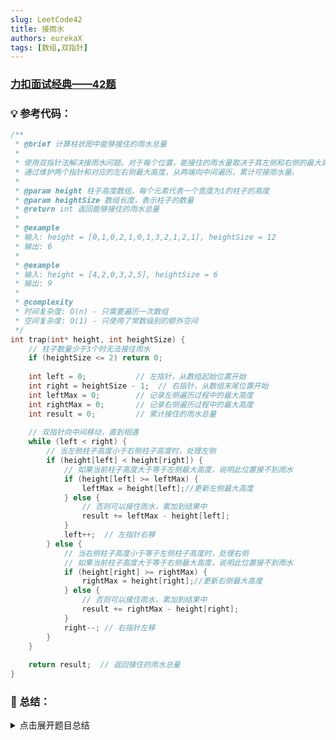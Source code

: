 ```yaml
---
slug: LeetCode42
title: 接雨水
authors: eurekaX
tags: [数组,双指针]
---
```


### <B2>[力扣面试经典——42题](https://leetcode.cn/problems/trapping-rain-water/description/?envType=study-plan-v2&envId=top-interview-150 "力扣")</B2>

<!-- truncate -->


### 💡 参考代码：

```c
/**
 * @brief 计算柱状图中能够接住的雨水总量
 * 
 * 使用双指针法解决接雨水问题。对于每个位置，能接住的雨水量取决于其左侧和右侧的最大高度中的较小值。
 * 通过维护两个指针和对应的左右侧最大高度，从两端向中间遍历，累计可接雨水量。
 * 
 * @param height 柱子高度数组，每个元素代表一个宽度为1的柱子的高度
 * @param heightSize 数组长度，表示柱子的数量
 * @return int 返回能够接住的雨水总量
 * 
 * @example
 * 输入: height = [0,1,0,2,1,0,1,3,2,1,2,1], heightSize = 12
 * 输出: 6
 * 
 * @example
 * 输入: height = [4,2,0,3,2,5], heightSize = 6
 * 输出: 9
 * 
 * @complexity
 * 时间复杂度: O(n) - 只需要遍历一次数组
 * 空间复杂度: O(1) - 只使用了常数级别的额外空间
 */
int trap(int* height, int heightSize) {
    // 柱子数量少于3个时无法接住雨水
    if (heightSize <= 2) return 0;
    
    int left = 0;           // 左指针，从数组起始位置开始
    int right = heightSize - 1;  // 右指针，从数组末尾位置开始
    int leftMax = 0;        // 记录左侧遍历过程中的最大高度
    int rightMax = 0;       // 记录右侧遍历过程中的最大高度
    int result = 0;         // 累计接住的雨水总量
    
    // 双指针向中间移动，直到相遇
    while (left < right) {
        // 当左侧柱子高度小于右侧柱子高度时，处理左侧
        if (height[left] < height[right]) {
            // 如果当前柱子高度大于等于左侧最大高度，说明此位置接不到雨水
            if (height[left] >= leftMax) {
                leftMax = height[left];//更新左侧最大高度
            } else {
                // 否则可以接住雨水，累加到结果中
                result += leftMax - height[left];
            }
            left++;  // 左指针右移
        } else {
            // 当右侧柱子高度小于等于左侧柱子高度时，处理右侧
            // 如果当前柱子高度大于等于右侧最大高度，说明此位置接不到雨水
            if (height[right] >= rightMax) {
                rightMax = height[right];//更新右侧最大高度
            } else {
                // 否则可以接住雨水，累加到结果中
                result += rightMax - height[right];
            }
            right--; // 右指针左移
        }
    }
    
    return result;  // 返回接住的雨水总量
}
```

### 📖 总结：

<details>
<summary>点击展开题目总结</summary>
# 🤔 接雨水

---

## 1️⃣ 题目核心信息

🎯 **功能描述**：给定n个非负整数表示每个宽度为1的柱子的高度图，计算按此排列的柱子下雨之后能接多少雨水。

📥 **输入输出**：
- **输入**：`height` - 柱子高度数组，每个元素代表一个宽度为1的柱子的高度；`heightSize` - 数组长度
- **输出**：返回能够接住的雨水总量（整数）

---

## 2️⃣ 实现原理

💡 **核心思路**：使用双指针法，从数组两端向中间遍历，通过维护左右两侧的最大高度来计算每个位置能够接住的雨水量。

📋 **实现步骤**：
1. 初始化左右指针分别指向数组首尾，同时维护左侧最大高度和右侧最大高度
2. 比较左右指针所指元素的大小，选择较小的一侧进行处理
3. 如果当前元素大于等于该侧最大高度，则更新最大高度
4. 如果当前元素小于该侧最大高度，则累加可接雨水量（最大高度减去当前高度）
5. 移动处理过的指针，重复步骤2-4直到左右指针相遇

---

## 3️⃣ 关键点解析

### 🎯 代码技巧
- 使用双指针从两端向中间逼近，减少空间复杂度
- 利用"短板效应"思想，总是处理较矮一侧的柱子
- 通过维护单侧最大值避免了预处理整个数组的需要
- 巧妙利用高度比较结果决定处理方向

## 4️⃣ 使用场景

### ✅ 适用情况：
- 需要计算地形中能够存储的水量
- 处理类似"容器盛水"的几何问题
- 需要在数组中寻找"凹陷"区域的累积值

### ⚠️ 前提条件：
- 输入数组元素为非负整数
- 数组长度至少为3才能接住雨水
- 每个柱子宽度固定为1

## 5️⃣ 复杂度分析

- ⏱️ 时间复杂度：O(n) - 只需要遍历一次数组，每个元素最多被访问一次

- 💾 空间复杂度：O(1) - 只使用了常数级别的额外空间，不依赖数组大小

## 6️⃣ 注意事项

### 🚩 边界情况：
- 数组长度小于3时无法接住雨水，直接返回0
- 数组为空或为NULL的情况
- 所有柱子高度相同的情况

### 💥 易错点：
- 混淆左右最大高度的更新条件，应该是大于等于时更新
- 忘记在处理完一个位置后移动指针
- 错误地在两侧高度相等时的处理逻辑
- 没有正确理解雨水量计算公式：min(leftMax, rightMax) - currentHeight

## 7️⃣ 补充解释

正确的理解方式
让我用一个简单的例子来说明：
```
索引:     0   1   2   3   4   5   6
高度:     2   0   1   0   0   1   3
          L           *           R
```		  
对于位置 * (索引3)，它的"两侧"是指：

- 左侧：`height[0]`, `height[1]`, `height[2]` 中的最大值 = max(2,0,1) = 2
- 右侧：`height[4]`, `height[5]`, `height[6]` 中的最大值 = max(0,1,3) = 3
所以位置3能接的雨水 = min(2,3) - 0 = 2

为什么比较`height[0]`和`height[11]`？

在双指针法中，我们比较 `height[left]` 和 `height[right]` 并不是为了计算这两个位置的雨水，而是为了确定处理方向。

这背后的逻辑是：

- 如果 `height[left]` < `height[right]`，那么我们可以确定左侧指针指向的位置的雨水量只由左侧最大值决定

- 这是因为右边有一个更高的墙，水面高度至少能达到左边的最大值

举个更直观的例子
```
索引:  0  1  2  3  4  5  6  7
高度:  3  0  0  0  0  0  0  5
       L                    R
```	   
当我们比较 height[0]=3 和 height[7]=5 时：

- 因为 3 < 5，所以我们处理左侧位置(索引0)
- 但索引0是边界，不能接雨水
- 然后 left++，继续处理索引1的位置
对于索引1的位置：

- 它左边的最大值是3
- 它右边的最大值是5(注意：是整个右边的最大值，不只是相邻的)
- 所以它能接的雨水 = min(3,5) - 0 = 3

### 总结

- "两侧"指的是当前位置左边所有柱子中的最大值和右边所有柱子中的最大值

- 比较 height[left] 和 height[right] 是为了决定处理策略，而不是计算这两个位置的雨水

- 这是一个巧妙的优化，避免了需要预计算每个位置左右两侧最大值的步骤

**有点懂了，但没完全懂⬇️**
<p><CardImg src="/img/Leetcode42.jpg" alt="例子" isCenter={true} isBoxed={true} /></p>

我理解的 `左侧`、`右侧` 这里的左右侧并不是指某个位置的左右侧，而是左右侧的指针（即上面定义的 left 和 right），比如刚开始时 `height[left] < height[right]` 的
话，表明此刻应该处理左侧指针指向的位置（而并非该位置的左侧）。如果该位置的值 height[left] = 2 ,leftMax = 1 ,即此刻该位置无法接到雨水，像下面这样：
```
      |⬅️//右侧这里相当有无形的“墙”，高度至少是 height[right]
    █ | //真正决定能够接多少雨水的是 leftMax
  █ █ | //此处 leftMax 过小，可见无法接到雨水，于是要更新 leftMax = height[left]
``` 
## 8️⃣ 更多解法
以下两种解法，我**尚不理解**，但也补充上，供日后参考、研究。

### 动态规划
```c 
/**
 * @brief 计算柱状图中能够接住的雨水总量
 * 
 * 使用动态规划方法解决接雨水问题。通过预计算每个位置左侧和右侧的最大高度，
 * 然后根据"短板效应"计算每个位置能够接住的雨水量。
 * 
 * 核心公式：每个位置能接住的雨水量 = min(左侧最大高度, 右侧最大高度) - 当前位置高度
 * 
 * @param height 柱子高度数组，每个元素代表一个宽度为1的柱子的高度
 * @param heightSize 数组长度，表示柱子的数量
 * @return int 返回能够接住的雨水总量
 * 
 * @example
 * 输入: height = [0,1,0,2,1,0,1,3,2,1,2,1], heightSize = 12
 * 输出: 6
 * 
 * @example
 * 输入: height = [4,2,0,3,2,5], heightSize = 6
 * 输出: 9
 * 
 * @complexity
 * 时间复杂度: O(n) - 需要遍历数组三次
 * 空间复杂度: O(n) - 需要额外的两个数组存储左侧和右侧最大高度
 */
int trap(int* height, int heightSize) {
    // 边界条件：柱子数量少于3个时无法接住雨水
    if (heightSize <= 2) return 0;
    
    // 分配内存存储每个位置左侧的最大高度
    int* leftMax = (int*)malloc(sizeof(int) * heightSize);
    
    // 初始化第一个位置的左侧最大高度为自身
    leftMax[0] = height[0];
    
    // 从左到右遍历，计算每个位置左侧的最大高度
    // leftMax[i] 表示 height[0..i] 中的最大值
    for (int i = 1; i < heightSize; i++) {
        leftMax[i] = (leftMax[i - 1] > height[i]) ? leftMax[i - 1] : height[i];
    }
    
    // 分配内存存储每个位置右侧的最大高度
    int* rightMax = (int*)malloc(sizeof(int) * heightSize);
    
    // 初始化最后一个位置的右侧最大高度为自身
    rightMax[heightSize - 1] = height[heightSize - 1];
    
    // 从右到左遍历，计算每个位置右侧的最大高度
    // rightMax[i] 表示 height[i..heightSize-1] 中的最大值
    for (int i = heightSize - 2; i >= 0; i--) {
        rightMax[i] = (rightMax[i + 1] > height[i]) ? rightMax[i + 1] : height[i];
    }
    
    // 计算总的雨水量
    int result = 0;
    
    // 遍历每个位置，计算该位置能接住的雨水量
    for (int i = 0; i < heightSize; i++) {
        // 根据"短板效应"，水面高度由两侧最大高度的较小值决定
        int minHeight = (leftMax[i] < rightMax[i]) ? leftMax[i] : rightMax[i];
        
        // 只有当水面高度大于当前位置高度时才能接住雨水
        if (minHeight > height[i]) {
            // 累加该位置的雨水量
            result += minHeight - height[i];
        }
    }
    
    // 释放动态分配的内存
    free(leftMax);
    free(rightMax);
    
    // 返回接住的雨水总量
    return result;
}
```
---

### 单调栈
```c 
/**
 * @brief 计算柱状图中能够接住的雨水总量
 * 
 * 使用单调栈方法解决接雨水问题。通过维护一个单调递减的栈来追踪可能形成凹陷的柱子，
 * 当遇到较高的柱子时，计算由当前柱子、栈顶柱子和栈中下一个柱子形成的凹陷区域的雨水量。
 * 
 * @param height 柱子高度数组，每个元素代表一个宽度为1的柱子的高度
 * @param heightSize 数组长度，表示柱子的数量
 * @return int 返回能够接住的雨水总量
 * 
 * @example
 * 输入: height = [0,1,0,2,1,0,1,3,2,1,2,1], heightSize = 12
 * 输出: 6
 * 
 * @example
 * 输入: height = [4,2,0,3,2,5], heightSize = 6
 * 输出: 9
 * 
 * @complexity
 * 时间复杂度: O(n) - 每个元素最多入栈和出栈一次
 * 空间复杂度: O(n) - 最坏情况下栈中存储所有元素
 */
int trap(int* height, int heightSize) {
    // 边界条件：柱子数量少于3个时无法接住雨水
    if (heightSize <= 2) return 0;
    
    // 创建栈用于存储柱子的索引
    int* stack = (int*)malloc(sizeof(int) * heightSize);
    int top = -1;  // 栈顶指针，-1表示空栈
    int result = 0; // 累计接住的雨水总量
    
    // 从左到右遍历每个柱子
    for (int i = 0; i < heightSize; i++) {
        // 当栈不为空且当前柱子高度大于栈顶柱子高度时
        while (top >= 0 && height[i] > height[stack[top]]) {
            // 弹出栈顶元素作为凹陷的底部
            int bottom = stack[top--];
            
            // 如果栈为空，说明没有左边界，无法形成凹陷
            if (top < 0) break;
            
            // 计算凹陷区域的水平距离（宽度）
            // 距离 = 右边界索引 - 左边界索引 - 1
            int distance = i - stack[top] - 1;
            
            // 计算凹陷区域的高度
            // 高度 = min(左边界高度, 右边界高度) - 底部高度
            int boundedHeight = (height[i] < height[stack[top]] ? height[i] : height[stack[top]]) - height[bottom];
            
            // 累加雨水量 = 宽度 × 高度
            result += distance * boundedHeight;
        }
        
        // 将当前柱子索引入栈
        stack[++top] = i;
    }
    
    // 释放动态分配的栈内存
    free(stack);
    
    // 返回接住的雨水总量
    return result;
}
```


</details>
